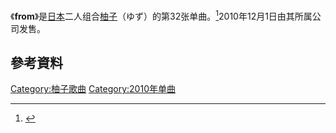 {{Infobox Single
| Name           = from
| Cover Size     =
| Caption        =
| Artist         = [[柚子_(组合)|柚子]]
| from Album     = 
| Released       = 2010年12月1日
| Format         =
| Recorded       =
| Genre          = [[J-Pop|J-Pop]]
| Language       =
| Length         = 9分11秒
| Label          =
| Writer         = [[岩泽厚治|岩泽厚治]]
| Lyricist       =
| Composer       =
| Arranger       =
| Certification  = 
| Chart position = *周榜第2位（[[Oricon公信榜|Oricon]]）
*2010年度年榜134位（Oricon）
| Last single    = 通向慈爱的旅程<br />（2010年）
| This single    = '''from'''<br />（2010年）
| Next single    = Hey和<br />（2011年）
| Misc           ={{Extra track listing
 | Album         = 
 | Type          = studio
 | prev_track    = 
 | prev_no       = 
 | this_track    = '''from'''
 | track_no      = 
 | next_track    = 
 | next_no       = 
}}{{Extra track listing
 | Album         = YUZU YOU [2006-2011]
 | Type          = greatest
 | prev_track    = 
 | prev_no       = 
 | this_track    = '''from'''
 | track_no      = 
 | next_track    = 
 | next_no       = 
}}
}}

《'''from'''》是[[日本|日本]]二人组合[[柚子_(組合)|柚子]]（ゆず）的第32张单曲。<ref>{{Cite web|url = http://www.senha-yuzu.jp/discography/single/index.php|title = ゆず Official Website | ディスコグラフィ | シングル|accessdate = 2016-05-26|author = |date = |publisher = |language = ja|deadurl = yes|archiveurl = https://web.archive.org/web/20160602084404/http://www.senha-yuzu.jp/discography/single/index.php|archivedate = 2016-06-02}}</ref>2010年12月1日由其所属公司{{link-ja|Senha&Company|セーニャ・アンド・カンパニー}}发售。


== 參考資料 ==
{{reflist}}

{{柚子单曲}}
{{音乐小作品}}

{{DEFAULTSORT:from}}

[[Category:柚子歌曲|Category:柚子歌曲]]
[[Category:2010年单曲|Category:2010年单曲]]